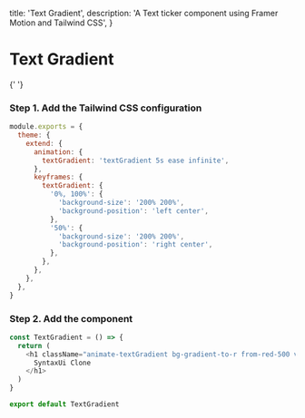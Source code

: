 
  title: 'Text Gradient',
  description: 'A Text ticker component using Framer Motion and Tailwind CSS',
}

<BackButton href="/components/text" />

# Text Gradient

<div className="my-4"></div>{' '}

<Preview>
  <TextGradient />
</Preview>

### Step 1. Add the Tailwind CSS configuration

<CodeGroup title="tailwind.config.js">

```js
module.exports = {
  theme: {
    extend: {
      animation: {
        textGradient: 'textGradient 5s ease infinite',
      },
      keyframes: {
        textGradient: {
          '0%, 100%': {
            'background-size': '200% 200%',
            'background-position': 'left center',
          },
          '50%': {
            'background-size': '200% 200%',
            'background-position': 'right center',
          },
        },
      },
    },
  },
}
```

</CodeGroup>

### Step 2. Add the component

<CodeGroup title="TextGradient.tsx">

```js {{ title: 'React' }}
const TextGradient = () => {
  return (
    <h1 className="animate-textGradient bg-gradient-to-r from-red-500 via-yellow-500 to-green-500 bg-clip-text text-3xl font-semibold text-transparent">
      SyntaxUi Clone
    </h1>
  )
}

export default TextGradient
```

</CodeGroup>
